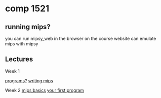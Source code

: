 = comp 1521 =

== running mips? ==
you can run mipsy_web in the browser on the course website
can emulate mips with mipsy

== Lectures ==
Week 1

[[notes/programs.wiki|programs?]]
[[notes/writing_mips.wiki|writing mips]]

Week 2
[[notes/mips_basics.wiki|mips basics]]
[[notes/first_program.wiki|your first program]]

